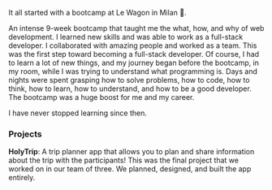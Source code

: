 It all started with a bootcamp at Le Wagon in Milan 🚀.

An intense 9-week bootcamp that taught me the what, how, and why of web development. I learned new skills and was able to work as a full-stack developer. I collaborated with amazing people and worked as a team. This was the first step toward becoming a full-stack developer. Of course, I had to learn a lot of new things, and my journey began before the bootcamp, in my room, while I was trying to understand what programming is. Days and nights were spent grasping how to solve problems, how to code, how to think, how to learn, how to understand, and how to be a good developer. The bootcamp was a huge boost for me and my career.

I have never stopped learning since then.

### Projects

**HolyTrip**: A trip planner app that allows you to plan and share information about the trip with the participants! This was the final project that we worked on in our team of three. We planned, designed, and built the app entirely.

